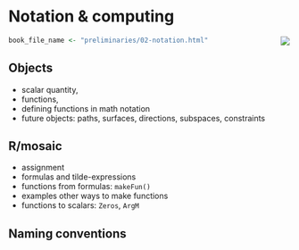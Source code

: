 # Notation & computing

<div style="float:right;">[![](www/icons/edit.png)](https://github.com/ProjectMOSAIC/MOSAIC-Calculus/blob/main/Preliminaries/02-notation.Rmd)</div>

```r
book_file_name <- "preliminaries/02-notation.html"
```


## Objects

- scalar quantity,
- functions,
- defining functions in math notation
- future objects: paths, surfaces, directions, subspaces, constraints

## R/mosaic

- assignment
- formulas and tilde-expressions
- functions from formulas: `makeFun()`
- examples other ways to make functions
- functions to scalars: `Zeros`, `ArgM`

## Naming conventions
